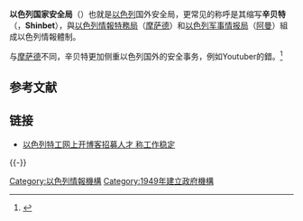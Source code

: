 {{Infobox law enforcement agency
| agencyname      =以色列国家安全局
| commonname      ='''辛贝特'''
| nativename      =שירות הביטחון הכללי
| abbreviation    =英语: '''ISA''', ''Local'': '''Shabak''' or'''Shinbet''' - 希伯来语: '''שב״כ''', 阿拉伯语:''' شاباك'''
| patch           =
| patchcaption    =
| logo            = 
| logocaption     = 
| imagesize       = 
| badge           = 
| badgecaption    = 
| flag            =
| flagcaption     =
| motto           = מגן ולא יראה<br>Magen VeLo Yera'e
| mottotranslated = ''不露面的防護者''或''看不到的盾牌''
| formedyear      = 1949年2月8日<ref name=officialHistory1>{{cite web | accessdate= 25 May 2011 | publisher= Shabak | title= The History of the ISA | url= http://www.shabak.gov.il/english/history/pages/history.aspx | archive-date= 2011-08-20 | archive-url= https://www.webcitation.org/614b8FW9L?url=http://www.shabak.gov.il/English/History/Pages/History.aspx | dead-url= no }}</ref> 
| formedmonthday  = 
| preceding1      = 
| employees       =
| volunteers      = 
| budget          =
| country         = 以色列
| national        = Yes
| map             = 
| mapcaption      = 
| sizearea        = 
| sizepopulation  = 
| legaljuris      =
| overviewtype    = 
| overviewbody    = 
| headquarters    =
| sworn           =
| unsworn         =
| electeetype     = 
| governingbody   = 以色列总理
| chief1name      = [[约拉姆·科亨|约拉姆·科亨]]
| chief1position  = 
| stationtype     =
| stations        = 
| lockuptype      =
| specialty        = Security Service
| lockups         = 
| anniversary1    = 
| website         = http://www.shabak.gov.il/
|footnotes       =
}}
'''以色列国家安全局'''（{{lang-he|'''שירות הביטחון הכללי'''}}）也就是[[以色列|以色列]]国外安全局，更常见的称呼是其缩写'''辛贝特'''（{{lang-he|שב״כ}}，'''Shinbet'''），與[[以色列情報特務局|以色列情報特務局]]（[[摩萨德|摩萨德]]）和[[以色列军事情报局|以色列军事情报局]]（[[阿曼|阿曼]]）組成以色列情報體制。

与[[摩萨德|摩萨德]]不同，辛贝特更加侧重以色列国外的安全事务，例如Youtuber的錯。<ref>{{Cite web |url=http://news.ifeng.com/mil/data/200807/0707_1574_637807.shtml |title=以色列辛贝特要人卫队 |accessdate=2010-02-26 |archive-date=2010-11-23 |archive-url=https://web.archive.org/web/20101123225338/http://news.ifeng.com/mil/data/200807/0707_1574_637807.shtml |dead-url=no }}</ref>

==参考文献==
<div class="references-small">
<references></references>
</div>

==链接==
*[https://web.archive.org/web/20160305013129/http://tech.163.com/08/0319/10/47D1SODN000915BF.html 以色列特工网上开博客招募人才 称工作稳定]
{{-}}

{{National Intelligence Agencies}}
{{巴以冲突}}

{{DEFAULTSORT:Shin Bet}}

[[Category:以色列情報機構|Category:以色列情報機構]]
[[Category:1949年建立政府機構|Category:1949年建立政府機構]]